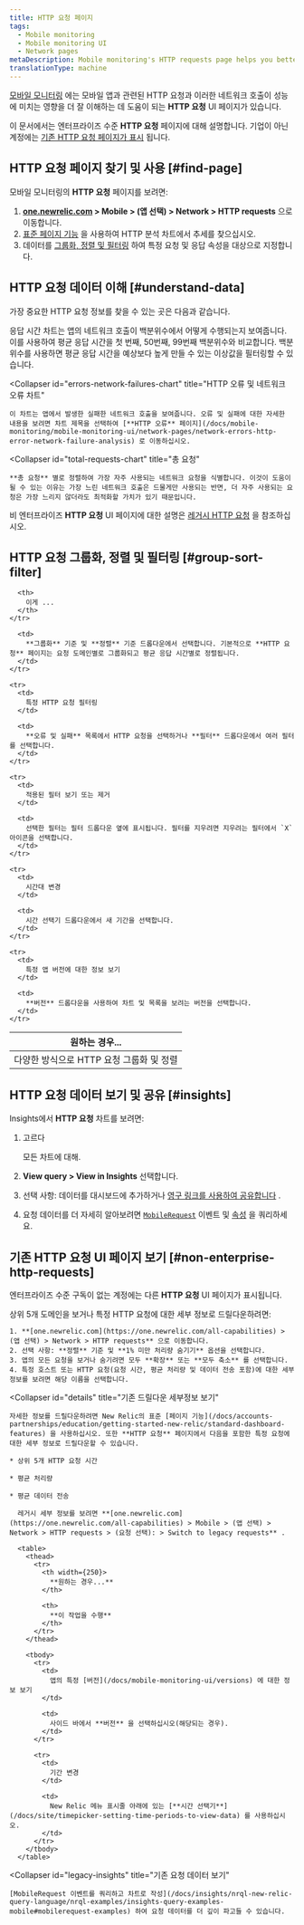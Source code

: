 ```yaml
---
title: HTTP 요청 페이지
tags:
  - Mobile monitoring
  - Mobile monitoring UI
  - Network pages
metaDescription: Mobile monitoring's HTTP requests page helps you better understand your mobile app’s HTTP requests and how those network calls are affecting performance.
translationType: machine
---
```


[모바일 모니터링](/docs/mobile-monitoring) 에는 모바일 앱과 관련된 HTTP 요청과 이러한 네트워크 호출이 성능에 미치는 영향을 더 잘 이해하는 데 도움이 되는 **HTTP 요청** UI 페이지가 있습니다.

이 문서에서는 엔터프라이즈 수준 **HTTP 요청** 페이지에 대해 설명합니다. 기업이 아닌 계정에는 [기존 HTTP 요청 페이지가 표시](#non-enterprise-http-requests) 됩니다.

## HTTP 요청 페이지 찾기 및 사용 [#find-page]

모바일 모니터링의 **HTTP 요청** 페이지를 보려면:

1. **[one.newrelic.com](https://one.newrelic.com/all-capabilities) > Mobile > (앱 선택) > Network > HTTP requests** 으로 이동합니다.
2. [표준 페이지 기능](/docs/data-analysis/user-interface-functions/view-your-data/standard-page-functions) 을 사용하여 HTTP 분석 차트에서 추세를 찾으십시오.
3. 데이터를 [그룹화, 정렬 및 필터링](#groups-sort-filter) 하여 특정 요청 및 응답 속성을 대상으로 지정합니다.

## HTTP 요청 데이터 이해 [#understand-data]

가장 중요한 HTTP 요청 정보를 찾을 수 있는 곳은 다음과 같습니다.

<CollapserGroup>
  <Collapser
    id="response-time-chart"
    title="응답 시간 차트"
  >
    응답 시간 차트는 앱의 네트워크 호출이 백분위수에서 어떻게 수행되는지 보여줍니다. 이를 사용하여 평균 응답 시간을 첫 번째, 50번째, 99번째 백분위수와 비교합니다. 백분위수를 사용하면 평균 응답 시간을 예상보다 높게 만들 수 있는 이상값을 필터링할 수 있습니다.
  </Collapser>

  <Collapser
    id="errors-network-failures-chart"
    title="HTTP 오류 및 네트워크 오류 차트"
  >
    이 차트는 앱에서 발생한 실패한 네트워크 호출을 보여줍니다. 오류 및 실패에 대한 자세한 내용을 보려면 차트 제목을 선택하여 [**HTTP 오류** 페이지](/docs/mobile-monitoring/mobile-monitoring-ui/network-pages/network-errors-http-error-network-failure-analysis) 로 이동하십시오.
  </Collapser>

  <Collapser
    id="total-requests-chart"
    title="총 요청"
  >
    **총 요청** 별로 정렬하여 가장 자주 사용되는 네트워크 요청을 식별합니다. 이것이 도움이 될 수 있는 이유는 가장 느린 네트워크 호출은 드물게만 사용되는 반면, 더 자주 사용되는 요청은 가장 느리지 않더라도 최적화할 가치가 있기 때문입니다.
  </Collapser>
</CollapserGroup>

비 엔터프라이즈 **HTTP 요청** UI 페이지에 대한 설명은 [레거시 HTTP 요청](#non-enterprise-http-requests) 을 참조하십시오.

## HTTP 요청 그룹화, 정렬 및 필터링 [#group-sort-filter]

<table>
  <thead>
    <tr>
      <th style={{ width: "300px" }}>
        원하는 경우...
      </th>

      <th>
        이게 ...
      </th>
    </tr>
  </thead>

  <tbody>
    <tr>
      <td>
        다양한 방식으로 HTTP 요청 그룹화 및 정렬
      </td>

      <td>
        **그룹화** 기준 및 **정렬** 기준 드롭다운에서 선택합니다. 기본적으로 **HTTP 요청** 페이지는 요청 도메인별로 그룹화되고 평균 응답 시간별로 정렬됩니다.
      </td>
    </tr>

    <tr>
      <td>
        특정 HTTP 요청 필터링
      </td>

      <td>
        **오류 및 실패** 목록에서 HTTP 요청을 선택하거나 **필터** 드롭다운에서 여러 필터를 선택합니다.
      </td>
    </tr>

    <tr>
      <td>
        적용된 필터 보기 또는 제거
      </td>

      <td>
        선택한 필터는 필터 드롭다운 옆에 표시됩니다. 필터를 지우려면 지우려는 필터에서 `X` 아이콘을 선택합니다.
      </td>
    </tr>

    <tr>
      <td>
        시간대 변경
      </td>

      <td>
        시간 선택기 드롭다운에서 새 기간을 선택합니다.
      </td>
    </tr>

    <tr>
      <td>
        특정 앱 버전에 대한 정보 보기
      </td>

      <td>
        **버전** 드롭다운을 사용하여 차트 및 목록을 보려는 버전을 선택합니다.
      </td>
    </tr>
  </tbody>
</table>

## HTTP 요청 데이터 보기 및 공유 [#insights]

Insights에서 **HTTP 요청** 차트를 보려면:

1. 고르다

   <Icon name="fe-more-horizontal"/>

   모든 차트에 대해.

2. **View query > View in Insights** 선택합니다.

3. 선택 사항: 데이터를 대시보드에 추가하거나 [영구 링크를 사용하여 공유합니다](/docs/data-analysis/user-interface-functions/share-your-data/permalink) .

4. 요청 데이터를 더 자세히 알아보려면 [`MobileRequest`](/docs/insights/nrql-new-relic-query-language/nrql-query-examples/insights-query-examples-new-relic-mobile#mobilerequest-examples) 이벤트 및 [속성](/docs/insights/insights-data-sources/default-data/mobile-events-attributes#mobilerequest-attributes) 을 쿼리하세요.

## 기존 HTTP 요청 UI 페이지 보기 [#non-enterprise-http-requests]

엔터프라이즈 수준 구독이 없는 계정에는 다른 **HTTP 요청** UI 페이지가 표시됩니다.

<CollapserGroup>
  <Collapser
    id="non-enterprise"
    title="기존 HTTP 요청 UI 보기"
  >
    상위 5개 도메인을 보거나 특정 HTTP 요청에 대한 세부 정보로 드릴다운하려면:

    1. **[one.newrelic.com](https://one.newrelic.com/all-capabilities) > (앱 선택) > Network > HTTP requests** 으로 이동합니다.
    2. 선택 사항: **정렬** 기준 및 **1% 미만 처리량 숨기기** 옵션을 선택합니다.
    3. 앱의 모든 요청을 보거나 숨기려면 모두 **확장** 또는 **모두 축소** 를 선택합니다.
    4. 특정 호스트 또는 HTTP 요청(요청 시간, 평균 처리량 및 데이터 전송 포함)에 대한 세부 정보를 보려면 해당 이름을 선택합니다.
  </Collapser>

  <Collapser
    id="details"
    title="기존 드릴다운 세부정보 보기"
  >
    자세한 정보를 드릴다운하려면 New Relic의 표준 [페이지 기능](/docs/accounts-partnerships/education/getting-started-new-relic/standard-dashboard-features) 을 사용하십시오. 또한 **HTTP 요청** 페이지에서 다음을 포함한 특정 요청에 대한 세부 정보로 드릴다운할 수 있습니다.

    * 상위 5개 HTTP 요청 시간

    * 평균 처리량

    * 평균 데이터 전송

      레거시 세부 정보를 보려면 **[one.newrelic.com](https://one.newrelic.com/all-capabilities) > Mobile > (앱 선택) > Network > HTTP requests > (요청 선택): > Switch to legacy requests** .

      <table>
        <thead>
          <tr>
            <th width={250}>
              **원하는 경우...**
            </th>

            <th>
              **이 작업을 수행**
            </th>
          </tr>
        </thead>

        <tbody>
          <tr>
            <td>
              앱의 특정 [버전](/docs/mobile-monitoring-ui/versions) 에 대한 정보 보기
            </td>

            <td>
              사이드 바에서 **버전** 을 선택하십시오(해당되는 경우).
            </td>
          </tr>

          <tr>
            <td>
              기간 변경
            </td>

            <td>
              New Relic 메뉴 표시줄 아래에 있는 [**시간 선택기**](/docs/site/timepicker-setting-time-periods-to-view-data) 를 사용하십시오.
            </td>
          </tr>
        </tbody>
      </table>
  </Collapser>

  <Collapser
    id="legacy-insights"
    title="기존 요청 데이터 보기"
  >
    [MobileRequest 이벤트를 쿼리하고 차트로 작성](/docs/insights/nrql-new-relic-query-language/nrql-examples/insights-query-examples-mobile#mobilerequest-examples) 하여 요청 데이터를 더 깊이 파고들 수 있습니다.
  </Collapser>
</CollapserGroup>